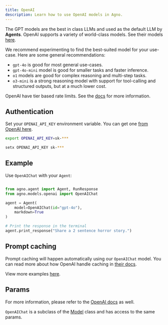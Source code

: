 ```yaml
---
title: OpenAI
description: Learn how to use OpenAI models in Agno.
---
```


The GPT models are the best in class LLMs and used as the default LLM by **Agents**. OpenAI supports a variety of world-class models. See their models [here](https://platform.openai.com/docs/models).

We recommend experimenting to find the best-suited model for your use-case. Here are some general recommendations:

- `gpt-4o` is good for most general use-cases.
- `gpt-4o-mini` model is good for smaller tasks and faster inference.
- `o1` models are good for complex reasoning and multi-step tasks.
- `o3-mini` is a strong reasoning model with support for tool-calling and structured outputs, but at a much lower cost.

OpenAI have tier based rate limits. See the [docs](https://platform.openai.com/docs/guides/rate-limits/usage-tiers) for more information.

## Authentication

Set your `OPENAI_API_KEY` environment variable. You can get one [from OpenAI here](https://platform.openai.com/account/api-keys).

<CodeGroup>

```bash Mac
export OPENAI_API_KEY=sk-***
```

```bash Windows
setx OPENAI_API_KEY sk-***
```

</CodeGroup>

## Example

Use `OpenAIChat` with your `Agent`:

<CodeGroup>

```python agent.py

from agno.agent import Agent, RunResponse
from agno.models.openai import OpenAIChat

agent = Agent(
    model=OpenAIChat(id="gpt-4o"),
    markdown=True
)

# Print the response in the terminal
agent.print_response("Share a 2 sentence horror story.")

```

## Prompt caching

Prompt caching will happen automatically using our `OpenAIChat` model. You can read more about how OpenAI handle caching in [their docs](https://platform.openai.com/docs/guides/prompt-caching).

</CodeGroup>

<Note> View more examples [here](/examples/models/openai). </Note>

## Params

For more information, please refer to the [OpenAI docs](https://platform.openai.com/docs/api-reference/chat/create) as well.

<Snippet file="model-openai-params.mdx" />

`OpenAIChat` is a subclass of the [Model](/reference/models/model) class and has access to the same params.
